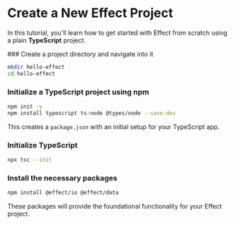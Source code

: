 
# Create a New Effect Project

In this tutorial, you'll learn how to get started with Effect from scratch using a plain **TypeScript** project.

<Steps>
### Create a project directory and navigate into it

```sh
mkdir hello-effect
cd hello-effect
```

### Initialize a TypeScript project using npm

```sh
npm init -y
npm install typescript ts-node @types/node --save-dev
```

This creates a `package.json` with an initial setup for your TypeScript app.

### Initialize TypeScript

```sh
npx tsc --init
```

### Install the necessary packages

```sh
npm install @effect/io @effect/data
```

These packages will provide the foundational functionality for your Effect project.

</Steps>

